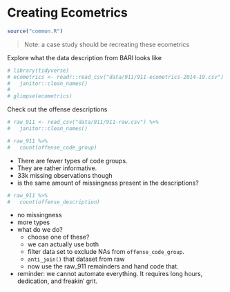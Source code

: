 # Creating Ecometrics

```r
source("common.R")
```


> Note: a case study should be recreating these ecometrics

Explore what the data description from BARI looks like

```r
# library(tidyverse)
# ecometrics <- readr::read_csv("data/911/911-ecometrics-2014-19.csv") %>% 
#   janitor::clean_names()
# 
# glimpse(ecometrics)
```

Check out the offense descriptions

```r
# raw_911 <- read_csv("data/911/911-raw.csv") %>% 
#   janitor::clean_names()
```

```r
# raw_911 %>% 
#   count(offense_code_group)
```

- There are fewer types of code groups. 
- They are rather informative.
- 33k missing observations though
- is the same amount of missingness present in the descriptions?

```r
# raw_911 %>% 
#   count(offense_description)
```

- no missingness
- more types
- what do we do?
  - choose one of these?
  - we can actually use both
  - filter data set to exclude NAs from `offense_code_group`.
  - `anti_join()` that dataset from raw
  - now use the raw_911 remainders and hand code that.
- reminder: we cannot automate everything. It requires long hours, dedication, and freakin' grit.
